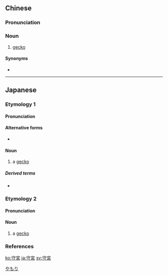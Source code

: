 {{also|守宫}}
==Chinese==
{{zh-forms|s=守宫}}
{{wikipedia|lang=zh|壁虎}}

===Pronunciation===
{{zh-pron
|m=shǒugōng
|c=sau2 gung1
|mn=siú-kiong
|cat=n
}}

===Noun===
{{zh-noun}}

# [[gecko]]

====Synonyms====
{{zh-dial|壁虎}}
* {{zh-l|蝘蜓}}

{{zh-cat|Lizards}}

----

==Japanese==

===Etymology 1===
{{ja-kanjitab|yomi=irr|sort=やもり}}
{{wikipedia|lang=ja|ヤモリ科}}
{{wikipedia|lang=ja|ヤモリ下目}}
{{rfe|ja}}

====Pronunciation====
{{ja-pron|y=i|やもり|acc=1|acc_ref=DJR,NHK}}

====Alternative forms====
* {{ja-l|家守}}

====Noun====
{{ja-noun|やもり|ヤモリ}}

# a [[gecko]]

=====Derived terms=====
* {{ja-r|トッケイ守宮|トッケイ ヤモリ}}

[[Category:ja:Lizards|やもり]]

===Etymology 2===
{{ja-kanjitab|しゅ|きゅう|yomi=o}}
{{rfe|ja}}

====Pronunciation====
{{ja-pron|y=o|しゅきゅう|acc=0|acc_ref=DJR}}

====Noun====
{{ja-noun|しゅきゅう}}

# a [[gecko]]

===References===
<references/>

[[ko:守宮]]
[[ja:守宮]]
[[sv:守宮]]